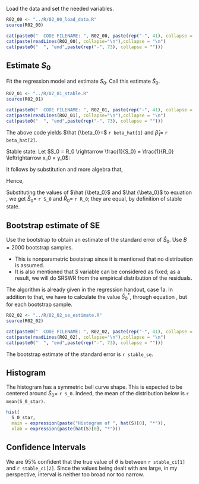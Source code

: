 Load the data and set the needed variables.

```r
R02_00 <- "../R/02_00_load_data.R"
source(R02_00)
```

```r
cat(paste0("  CODE FILENAME: ", R02_00, paste(rep("-", 41), collapse = "")))
cat(paste(readLines(R02_00), collapse="\n"),collapse = "\n")
cat(paste0("  ", "end",paste(rep("-", 73), collapse = "")))
```

## Estimate $S_0$

Fit the regression model and estimate $S_0$. Call this estimate $\hat S_0$.

```r
R02_01 <- "../R/02_01_stable.R"
source(R02_01)
```

```r
cat(paste0("  CODE FILENAME: ", R02_01, paste(rep("-", 41), collapse = "")))
cat(paste(readLines(R02_01), collapse="\n"),collapse = "\n")
cat(paste0("  ", "end",paste(rep("-", 73), collapse = "")))
```

The above code yields $\hat {\beta_0}=$ `r beta_hat[1]` and $\hat \beta_1=$ `r beta_hat[2]`.

Stable state: Let $S_0 = R_0 \rightarrow \frac{1}{S_0} = \frac{1}{R_0} \leftrightarrow x_0 = y_0$:


\begin{equation}
\begin{aligned}
y_0 &= \hat {\beta_0} + \hat {\beta_1} x_0 \\
y_0 &= \hat {\beta_0} + \hat {\beta_1} y_0 \\
y_0 - \hat {\beta_1} y_0 &= \hat {\beta_0} \\
y_0(1 - \hat {\beta_1}) &= \hat {\beta_0} \\
\hat y_0 &= \frac{\hat {\beta_0}}{1 - \hat {\beta_1}}
\end{aligned}
\end{equation} 


It follows by substitution and more algebra that,


\begin{equation}
\begin{aligned}
\frac{\hat {\beta_0}}{1 - \hat {\beta_1}} &= \hat {\beta_0} + \hat {\beta_1} x_0 \\
\frac{\frac{\hat {\beta_0}}{1 - \hat {\beta_1}} - \hat {\beta_0}}{\hat \beta_1} &= \hat x_0 \\
\end{aligned}
\end{equation}


Hence,

\begin{equation}
\begin{aligned}
(\hat x_0, \hat y_0) = \left(\frac{\frac{\hat {\beta_0}}{1 - \hat {\beta_1}} - \hat {\beta_0}}{\hat \beta_1}, 
\frac{\hat {\beta_0}}{1 - \hat {\beta_1}}\right) \iff \\
(\hat S_0, \hat R_0) = \left( \frac{1}{\frac{\frac{\hat {\beta_0}}{1 - \hat {\beta_1}} - \hat {\beta_0}}{\hat \beta_1}}, 
\frac{1}{\frac{\hat {\beta_0}}{1 - \hat {\beta_1}}} \right) \label{eq:stable}
\end{aligned}
\end{equation}

Substituting the values of $\hat {\beta_0}$ and $\hat {\beta_0}$ to equation \ref{eq:stable}, we get $\hat S_0 =$ `r S_0` and $\hat R_0 =$ `r R_0`; they are equal, by definition of stable state.


## Bootstrap estimate of SE

Use the bootstrap to obtain an estimate of the standard error of $\hat S_0$. Use $B = 2000$ bootstrap
samples.

  * This is nonparametric bootstrap since it is mentioned that no distribution is assumed.
  * It is also mentioned that $S$ variable can be considered as fixed; as a result, we will do SRSWR from the empirical distribution of the residuals.
  
The algorithm is already given in the regression handout, case 1a. In addition to that, we have to calculate the value $\hat S^*_0$, through equation \ref{eq:stable}, but for each bootstrap sample.
  
```r
R02_02 <- "../R/02_02_se_estimate.R"
source(R02_02)
```

```r
cat(paste0("  CODE FILENAME: ", R02_02, paste(rep("-", 41), collapse = "")))
cat(paste(readLines(R02_02), collapse="\n"),collapse = "\n")
cat(paste0("  ", "end",paste(rep("-", 73), collapse = "")))
```

The bootstrap estimate of the standard error is `r stable_se`.

## Histogram

The histogram has a symmetric bell curve shape. This is expected to be centered around $\hat S_0 =$ `r S_0`. Indeed, the mean of the distribution below is `r mean(S_0_star)`.

```r
hist(
  S_0_star,
  main = expression(paste("Histogram of ", hat(S)[0], "*")),
  xlab = expression(paste(hat(S)[0], "*")))
```

## Confidence Intervals

We are $95\%$ confident that the true value of $\theta$ is between `r stable_ci[1]` and `r stable_ci[2]`. Since the values being dealt with are large, in my perspective, interval is neither too broad nor too narrow.








